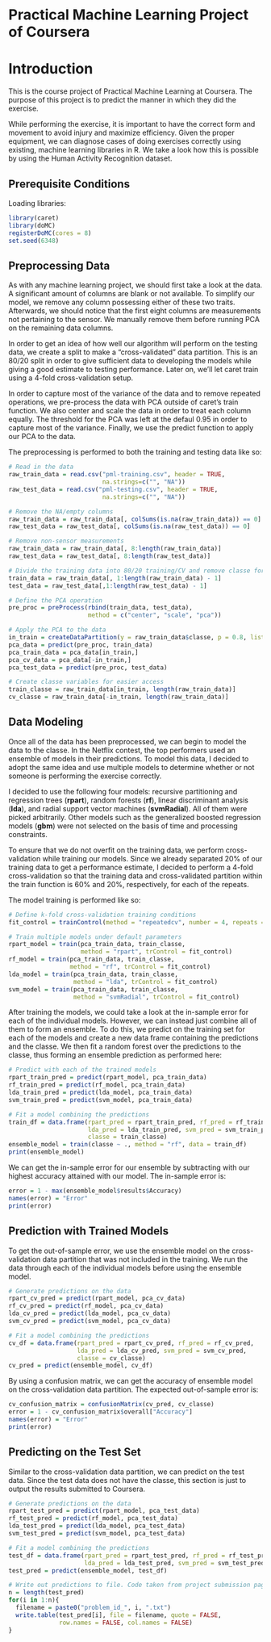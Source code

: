 Practical Machine Learning Project of Coursera
========================================================

# Introduction

This is the course project of Practical Machine Learning at Coursera.
The purpose of this project is to predict the manner in which they did the exercise. 

While performing the exercise, it is important to have the correct form and movement 
to avoid injury and maximize efficiency. Given the proper equipment, we can
diagnose cases of doing exercises correctly using existing, machine
learning libraries in R. We take a look how this is possible by using the Human 
Activity Recognition dataset.

## Prerequisite Conditions

Loading libraries: 

```{r}
library(caret)
library(doMC)
registerDoMC(cores = 8)
set.seed(6348)
```

## Preprocessing  Data

As with any machine learning project, we should first take a look at the data. 
A significant amount of columns are blank or not available. To simplify our 
model, we remove any column possessing either of these two traits. Afterwards, 
we should notice that the first eight columns are measurements not pertaining 
to the sensor. We manually remove them before running PCA on the remaining data 
columns.

In order to get an idea of how well our algorithm will perform on the testing 
data, we create a split to make a "cross-validated" data partition. This is an 
80/20 split in order to give sufficient data to developing the models while 
giving a good estimate to testing performance. Later on, we'll let caret train 
using a 4-fold cross-validation setup.

In order to capture most of the variance of the data and to remove repeated 
operations, we pre-process the data with PCA outside of caret's train function. 
We also center and scale the data in order to treat each column equally. The 
threshold for the PCA was left at the defaul 0.95 in order to capture most of 
the variance. Finally, we use the predict function to apply our PCA to the data.

The preprocessing is performed to both the training and testing data like so:

```{r}
# Read in the data
raw_train_data = read.csv("pml-training.csv", header = TRUE, 
                          na.strings=c("", "NA"))
raw_test_data = read.csv("pml-testing.csv", header = TRUE, 
                          na.strings=c("", "NA"))

# Remove the NA/empty columns
raw_train_data = raw_train_data[, colSums(is.na(raw_train_data)) == 0]
raw_test_data = raw_test_data[, colSums(is.na(raw_test_data)) == 0]

# Remove non-sensor measurements
raw_train_data = raw_train_data[, 8:length(raw_train_data)]
raw_test_data = raw_test_data[, 8:length(raw_test_data)]

# Divide the training data into 80/20 training/CV and remove classe for PCA
train_data = raw_train_data[, 1:length(raw_train_data) - 1]
test_data = raw_test_data[,1:length(raw_test_data) - 1]

# Define the PCA operation
pre_proc = preProcess(rbind(train_data, test_data), 
                      method = c("center", "scale", "pca"))

# Apply the PCA to the data
in_train = createDataPartition(y = raw_train_data$classe, p = 0.8, list = FALSE)
pca_data = predict(pre_proc, train_data)
pca_train_data = pca_data[in_train,]
pca_cv_data = pca_data[-in_train,]
pca_test_data = predict(pre_proc, test_data)

# Create classe variables for easier access
train_classe = raw_train_data[in_train, length(raw_train_data)]
cv_classe = raw_train_data[-in_train, length(raw_train_data)]
```

## Data Modeling

Once all of the data has been preprocessed, we can begin to model the data to 
the classe. In the Netflix contest, the top performers used an ensemble of 
models in their predictions. To model this data, I decided to adopt the same 
idea and use multiple models to determine whether or not someone is performing 
the exercise correctly. 

I decided to use the following four models: recursive partitioning and 
regression trees (**rpart**), random forests (**rf**), linear discriminant 
analysis (**lda**), and radial support vector machines (**svmRadial**). All of 
them were picked arbitrarily. Other models such as the generalized boosted 
regression models (**gbm**) were not selected on the basis of time and 
processing constraints. 

To ensure that we do not overfit on the training data, we perform 
cross-validation while training our models. Since we already separated 20% of 
our training data to get a performance estimate, I decided to perform a 4-fold 
cross-validation so that the training data and cross-validated partition within 
the train function is 60% and 20%, respectively, for each of the repeats. 

The model training is performed like so:

```{r training_model, cache = TRUE}
# Define k-fold cross-validation training conditions
fit_control = trainControl(method = "repeatedcv", number = 4, repeats = 4)

# Train multiple models under default parameters
rpart_model = train(pca_train_data, train_classe, 
                    method = "rpart", trControl = fit_control)
rf_model = train(pca_train_data, train_classe,
                 method = "rf", trControl = fit_control)
lda_model = train(pca_train_data, train_classe, 
                  method = "lda", trControl = fit_control)
svm_model = train(pca_train_data, train_classe, 
                  method = "svmRadial", trControl = fit_control)
```

After training the models, we could take a look at the in-sample error for each 
of the individual models. However, we can instead just combine all of them to 
form an ensemble. To do this, we predict on the training set for each of the 
models and create a new data frame containing the predictions and the classe. 
We then fit a random forest over the predictions to the classe, thus forming an 
ensemble prediction as performed here:

```{r ensemble_model, cache = TRUE}
# Predict with each of the trained models
rpart_train_pred = predict(rpart_model, pca_train_data)
rf_train_pred = predict(rf_model, pca_train_data)
lda_train_pred = predict(lda_model, pca_train_data)
svm_train_pred = predict(svm_model, pca_train_data)

# Fit a model combining the predictions
train_df = data.frame(rpart_pred = rpart_train_pred, rf_pred = rf_train_pred, 
                      lda_pred = lda_train_pred, svm_pred = svm_train_pred, 
                      classe = train_classe)
ensemble_model = train(classe ~ ., method = "rf", data = train_df)
print(ensemble_model)
```

We can get the in-sample error for our ensemble by subtracting with our highest 
accuracy attained with our model. The in-sample error is:

```{r}
error = 1 - max(ensemble_model$results$Accuracy)
names(error) = "Error"
print(error)
```

## Prediction with Trained Models

To get the out-of-sample error, we use the ensemble model on the
cross-validation data partition that was not included in the training. We run 
the data through each of the individual models before using the ensemble model.

```{r}
# Generate predictions on the data
rpart_cv_pred = predict(rpart_model, pca_cv_data)
rf_cv_pred = predict(rf_model, pca_cv_data)
lda_cv_pred = predict(lda_model, pca_cv_data)
svm_cv_pred = predict(svm_model, pca_cv_data)

# Fit a model combining the predictions
cv_df = data.frame(rpart_pred = rpart_cv_pred, rf_pred = rf_cv_pred, 
                   lda_pred = lda_cv_pred, svm_pred = svm_cv_pred, 
                   classe = cv_classe)
cv_pred = predict(ensemble_model, cv_df)
```

By using a confusion matrix, we can get the accuracy of ensemble model on the 
cross-validation data partition. The expected out-of-sample error is:

```{r}
cv_confusion_matrix = confusionMatrix(cv_pred, cv_classe)
error = 1 - cv_confusion_matrix$overall["Accuracy"]
names(error) = "Error"
print(error)
```

## Predicting on the Test Set

Similar to the cross-validation data partition, we can predict on the test data. 
Since the test data does not have the classe, this section is just to output the 
results submitted to Coursera.

```{r}
# Generate predictions on the data
rpart_test_pred = predict(rpart_model, pca_test_data)
rf_test_pred = predict(rf_model, pca_test_data)
lda_test_pred = predict(lda_model, pca_test_data)
svm_test_pred = predict(svm_model, pca_test_data)

# Fit a model combining the predictions
test_df = data.frame(rpart_pred = rpart_test_pred, rf_pred = rf_test_pred, 
                     lda_pred = lda_test_pred, svm_pred = svm_test_pred)
test_pred = predict(ensemble_model, test_df)

# Write out predictions to file. Code taken from project submission page.
n = length(test_pred)
for(i in 1:n){
  filename = paste0("problem_id_", i, ".txt")
  write.table(test_pred[i], file = filename, quote = FALSE, 
              row.names = FALSE, col.names = FALSE)
}
```